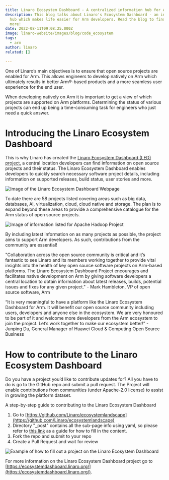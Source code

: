 ```yaml
---
title: Linaro Ecosystem Dashboard - A centralized information hub for Arm developers
description: This blog talks about Linaro's Ecosystem Dashboard - an information
  hub which makes life easier for Arm developers. Read the blog to find out
  more!
date: 2022-08-11T09:08:25.000Z
image: linaro-website/images/blog/code_ecosystem
tags:
  - arm
author: linaro
related: []

---
```


One of Linaro’s main objectives is to ensure that open source projects are enabled for Arm. This allows engineers to develop natively on Arm which ultimately results in better Arm®-based products and a more seamless user experience for the end user.

When developing natively on Arm it is important to get a view of which projects are supported on Arm platforms. Determining the status of various projects can end up being a time-consuming task for engineers who just need a quick answer.

# Introducing the Linaro Ecosystem Dashboard

This is why Linaro has created the [Linaro Ecosystem Dashboard (LED) project](https://ecosystemdashboard.linaro.org/), a central location developers can find information on open source projects and their status. The Linaro Ecosystem Dashboard enables developers to quickly search necessary software project details, including information on supported releases, build status, user stories and more.

![Image of the Linaro Ecosystem Dashboard Webpage](/linaro-website/images/blog/led-image)

To date there are 58 projects listed covering areas such as big data, databases, AI, virtualization, cloud, cloud native and storage. The plan is to expand beyond these areas to provide a comprehensive catalogue for the Arm status of open source projects.

![Image of information listed for Apache Hadoop Project](/linaro-website/images/blog/apache-hadoop-image)

By including latest information on as many projects as possible, the project aims to support Arm developers. As such, contributions from the community are essential!

"Collaboration across the open source community is critical and it’s fantastic to see Linaro and its members working together to provide vital insights into the health of key open source software projects on Arm-based platforms. The Linaro Ecosystem Dashboard Project encourages and facilitates native development on Arm by giving software developers a central location to obtain information about latest releases, builds, potential issues and fixes for any given project." - Mark Hambleton, VP of open source software, Arm

“It is very meaningful to have a platform like the Linaro Ecosystem Dashboard for Arm. It will benefit our open source community including users, developers and anyone else in the ecosystem. We are very honoured to be part of it and welcome more developers from the Arm ecosystem to join the project. Let’s work together to make our ecosystem better!” - Junping Du, General Manager of Huawei Cloud & Computing Open Source Business

# How to contribute to the Linaro Ecosystem Dashboard

Do you have a project you’d like to contribute updates for? All you have to do is go to the GitHub repo and submit a pull request. The Project will enable contributions from communities (under Apache-2.0 license) to assist in growing the platform dataset.

A step-by-step guide to contributing to the Linaro Ecosystem Dashboard

1. Go to [https://github.com/Linaro/ecosystemlandscape](https://github.com/Linaro/ecosystemlandscape)
2. Directory "\_post" contains all the sub-page info using yaml, so please refer to [this link](https://github.com/Linaro/ecosystemlandscape/pull/12) as a guide for how to fill in the content.
3. Fork the repo and submit to your repo
4. Create a Pull Request and wait for review

![Example of how to fill out a project on the Linaro Ecosystem Dashboard](/linaro-website/images/blog/led-template-example)

For more information on the Linaro Ecosystem Dashboard project go to [https://ecosystemdashboard.linaro.org/](https://ecosystemdashboard.linaro.org/).

